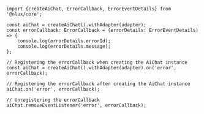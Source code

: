 ```tsx
import {createAiChat, ErrorCallback, ErrorEventDetails} from '@nlux/core';

const aiChat = createAiChat().withAdapter(adapter);
const errorCallback: ErrorCallback = (errorDetails: ErrorEventDetails) => {
    console.log(errorDetails.errorId);
    console.log(errorDetails.message);
};
```

```tsx
// Registering the errorCallback when creating the AiChat instance
const aiChat = createAiChat().withAdapter(adapter).on('error', errorCallback);
```

```tsx
// Registering the errorCallback after creating the AiChat instance
aiChat.on('error', errorCallback);
```

```tsx
// Unregistering the errorCallback
aiChat.removeEventListener('error', errorCallback);
```
